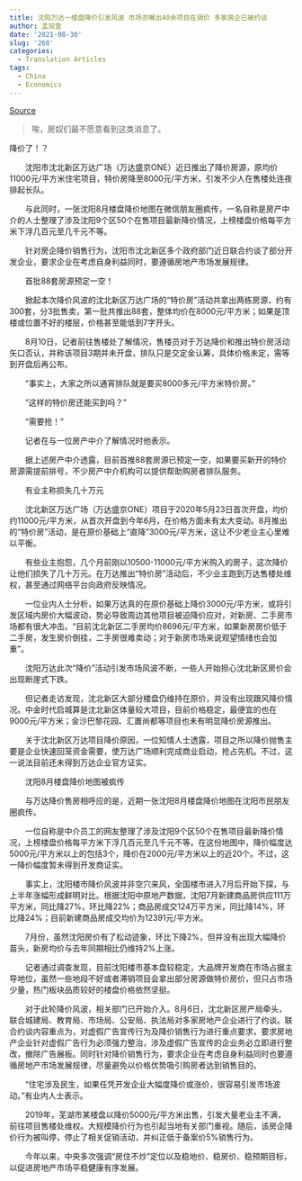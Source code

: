 ```yaml
---
title: 沈阳万达一楼盘降价引发风波 市场亦曝出40余项目在调价 多家房企已被约谈
author: 孟双奎
date: '2021-08-30'
slug: '268'
categories:
  - Translation Articles
tags:
  - China
  - Economics
---
```


[Source](http://www.fangchan.com/news/1/2021-08-18/6833573301387072429.html)

> 唉，房奴们最不愿意看到这类消息了。

降价了！？

  沈阳市沈北新区万达广场（万达盛京ONE）近日推出了降价房源，原均价11000元/平方米住宅项目，特价房降至8000元/平方米，引发不少人在售楼处连夜排起长队。

  与此同时，一张沈阳8月楼盘降价地图在微信朋友圈疯传，一名自称是房产中介的人士整理了涉及沈阳9个区50个在售项目最新降价情况，上榜楼盘价格每平方米下浮几百元至几千元不等。

  针对房企降价销售行为，沈阳市沈北新区多个政府部门近日联合约谈了部分开发企业，要求企业在考虑自身利益同时，要遵循房地产市场发展规律。

  首批88套房源预定一空！

  掀起本次降价风波的沈北新区万达广场的“特价房”活动共拿出两栋房源，约有300套，分3批售卖，第一批共推出88套，整体均价在8000元/平方米；如果是顶楼或位置不好的楼层，价格甚至能低到7字开头。

  8月10日，记者前往售楼处了解情况，售楼员对于万达降价和推出特价房活动矢口否认，并称该项目3期并未开盘，排队只是交定金认筹，具体价格未定，需等到开盘后再公布。

  “事实上，大家之所以通宵排队就是要买8000多元/平方米特价房。”

  “这样的特价房还能买到吗？”

  “需要抢！”

  记者在与一位房产中介了解情况时他表示。

  据上述房产中介透露，目前首推88套房源已预定一空，如果要买新开的特价房源需提前排号，不少房产中介机构可以提供帮助购房者排队服务。

  有业主称损失几十万元

  沈北新区万达广场（万达盛京ONE）项目于2020年5月23日首次开盘，均价约11000元/平方米，从首次开盘到今年6月，在价格方面未有太大变动。8月推出的“特价房”活动，是在原价基础上“直降”3000元/平方米，这让不少老业主心里难以平衡。

  有些业主抱怨，几个月前刚以10500-11000元/平方米购入的房子，这次降价让他们损失了几十万元。在万达推出“特价房”活动后，不少业主跑到万达售楼处维权，甚至通过网络平台向政府反映情况。

  一位业内人士分析，如果万达真的在原价基础上降价3000元/平方米，或将引发区域内房价大幅波动，势必导致周边其他项目被迫降价应对，对新房、二手房市场都有很大冲击。“目前沈北新区二手房均价8696元/平方米，如果新房房价低于二手房，发生房价倒挂，二手房很难卖动；对于新房市场来说观望情绪也会加重”。

  沈阳万达此次“降价”活动引发市场风波不断，一些人开始担心沈北新区房价会出现断崖式下跌。

  但记者走访发现，沈北新区大部分楼盘仍维持在原价，并没有出现跟风降价情况。中金时代启城算是沈北新区体量较大项目，目前价格稳定，最便宜的也在9000元/平方米；金沙巴黎花园、汇置尚都等项目也未有明显降价房源推出。

  关于沈北新区万达项目降价原因，一位知情人士透露，项目之所以降价抛售主要是企业快速回笼资金需要，使万达广场顺利完成商业启动，抢占先机。不过，这一说法目前还未得到万达企业官方证实。

  沈阳8月楼盘降价地图被疯传

  与万达降价售房相呼应的是，近期一张沈阳8月楼盘降价地图在沈阳市民朋友圈疯传。

  一位自称是中介员工的网友整理了涉及沈阳9个区50个在售项目最新降价情况，上榜楼盘价格每平方米下浮几百元至几千元不等。在这份地图中，降价幅度达5000元/平方米以上的包括3个，降价在2000元/平方米以上的近20个。不过，这一降价幅度暂未得到开发商证实。

  事实上，沈阳楼市降价风波并非空穴来风，全国楼市进入7月后开始下探，与上半年涨幅形成鲜明对比。根据沈阳中原地产数据，沈阳7月新建商品房供应111万平方米，同比降27%，环比降22%；商品房成交124万平方米，同比降14%，环比降24%；目前新建商品房成交均价为12391元/平方米。

  7月份，虽然沈阳房价有了松动迹象，环比下降2%，但并没有出现大幅降价苗头，新房均价与去年同期相比仍维持2%上涨。

  记者通过调查发现，目前沈阳楼市基本盘较稳定，大品牌开发商在市场占据主导地位，虽然一些地段不好或者滞销项目会拿出部分房源做特价房价，但只占市场少量，热门板块品质较好的楼盘价格依然坚挺。

  对于此轮降价风波，相关部门已开始介入。8月6日，沈北新区房产局牵头，联合城建局、教育局、市场局、公安局、执法局对多家房地产企业进行了约谈。联合约谈内容重点为，对虚假广告宣传行为及降价销售行为进行重点要求，要求房地产企业针对虚假广告行为必须强力整治，涉及虚假广告宣传的企业务必立即进行整改，撤除广告展板。同时针对降价销售行为，要求企业在考虑自身利益同时也要遵循房地产市场发展规律，尽量避免以价格优势吸引购房者达到销售目的。

  “住宅涉及民生，如果任凭开发企业大幅度降价或涨价，很容易引发市场波动。”有业内人士表示。

  2019年，芜湖市某楼盘以降价5000元/平方米出售，引发大量老业主不满，前往项目售楼处维权。大规模降价行为也引起当地有关部门重视。随后，该房企降价行为被叫停，停止了相关促销活动，并纠正低于备案价5%销售行为。

  今年以来，中央多次强调“房住不炒”定位以及稳地价、稳房价、稳预期目标，以促进房地产市场平稳健康有序发展。

